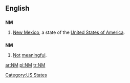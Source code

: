 {{see|nm}}
==English==

==={{abbreviation}}===
'''NM'''

# [[New Mexico]], a state of the [[United States of America]].

==={{initialism}}===
'''NM'''

# [[not|Not]] [[meaningful]].

[[Category:US States]]

[[ar:NM]]
[[pl:NM]]
[[tr:NM]]
